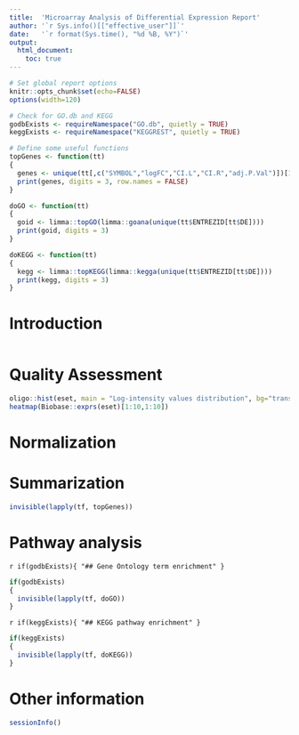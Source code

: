 ```yaml
---
title:  'Microarray Analysis of Differential Expression Report'
author: '`r Sys.info()[["effective_user"]]`'
date:   '`r format(Sys.time(), "%d %B, %Y")`'
output:
  html_document:
    toc: true
---
```


```r
# Set global report options
knitr::opts_chunk$set(echo=FALSE)
options(width=120)

# Check for GO.db and KEGG
godbExists <- requireNamespace("GO.db", quietly = TRUE)
keggExists <- requireNamespace("KEGGREST", quietly = TRUE)

# Define some useful functions
topGenes <- function(tt)
{
  genes <- unique(tt[,c("SYMBOL","logFC","CI.L","CI.R","adj.P.Val")])[1:50,]
  print(genes, digits = 3, row.names = FALSE)
}

doGO <- function(tt)
{
  goid <- limma::topGO(limma::goana(unique(tt$ENTREZID[tt$DE])))
  print(goid, digits = 3)
}

doKEGG <- function(tt)
{
  kegg <- limma::topKEGG(limma::kegga(unique(tt$ENTREZID[tt$DE])))
  print(kegg, digits = 3)
}
```

# Introduction
```r
```

# Quality Assessment

```r
oligo::hist(eset, main = "Log-intensity values distribution", bg="transparent")
heatmap(Biobase::exprs(eset)[1:10,1:10])
```

# Normalization

# Summarization
```r
invisible(lapply(tf, topGenes))
```

# Pathway analysis

`r if(godbExists){ "## Gene Ontology term enrichment" }`
```r
if(godbExists)
{
  invisible(lapply(tf, doGO))
}
```

`r if(keggExists){ "## KEGG pathway enrichment" }`
```r
if(keggExists)
{
  invisible(lapply(tf, doKEGG))
}
```

# Other information

```r
sessionInfo()
```
